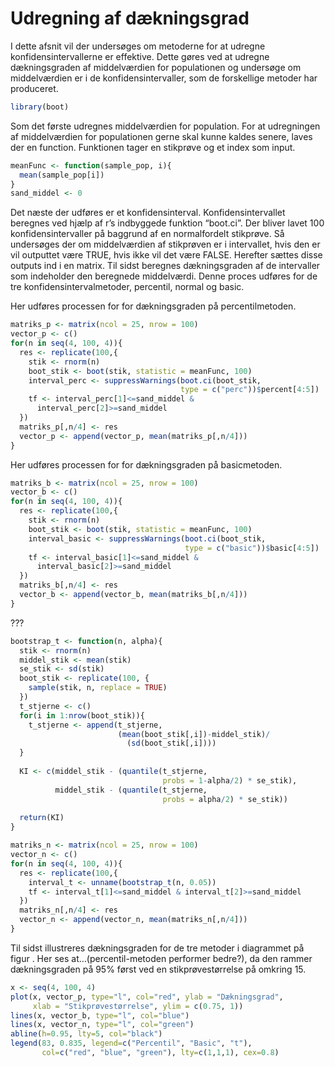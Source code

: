 # Udregning af dækningsgrad
I dette afsnit vil der undersøges om metoderne for at udregne konfidensintervallerne er effektive. Dette gøres ved at udregne dækningsgraden af middelværdien for populationen og undersøge om middelværdien er i de konfidensintervaller, som de forskellige metoder har produceret.

```r
library(boot)
```

Som det første udregnes middelværdien for population. For at udregningen af middelværdien for populationen gerne skal kunne kaldes senere, laves der en function. Funktionen tager en stikprøve og et index som input.
```r
meanFunc <- function(sample_pop, i){
  mean(sample_pop[i])
}
sand_middel <- 0
```

Det næste der udføres er et konfidensinterval. Konfidensintervallet beregnes ved hjælp af r's indbyggede funktion "boot.ci". Der bliver lavet 100 konfidensintervaller på baggrund af en normalfordelt stikprøve. Så undersøges der om middelværdien af stikprøven er i intervallet, hvis den er vil outputtet være TRUE, hvis ikke vil det være FALSE. Herefter sættes disse outputs ind i en matrix. Til sidst beregnes dækningsgraden af de intervaller som indeholder den beregnede middelværdi. Denne proces udføres for de tre konfidensintervalmetoder, percentil, normal og basic.

Her udføres processen for for dækningsgraden på percentilmetoden.
```r
matriks_p <- matrix(ncol = 25, nrow = 100)
vector_p <- c()
for(n in seq(4, 100, 4)){
  res <- replicate(100,{
    stik <- rnorm(n)
    boot_stik <- boot(stik, statistic = meanFunc, 100)
    interval_perc <- suppressWarnings(boot.ci(boot_stik,
                                      type = c("perc"))$percent[4:5])
    tf <- interval_perc[1]<=sand_middel &
      interval_perc[2]>=sand_middel
  })
  matriks_p[,n/4] <- res
  vector_p <- append(vector_p, mean(matriks_p[,n/4]))
}
```

Her udføres processen for for dækningsgraden på basicmetoden.
```r
matriks_b <- matrix(ncol = 25, nrow = 100)
vector_b <- c()
for(n in seq(4, 100, 4)){
  res <- replicate(100,{
    stik <- rnorm(n)
    boot_stik <- boot(stik, statistic = meanFunc, 100)
    interval_basic <- suppressWarnings(boot.ci(boot_stik,
                                       type = c("basic"))$basic[4:5])
    tf <- interval_basic[1]<=sand_middel &
      interval_basic[2]>=sand_middel
  })
  matriks_b[,n/4] <- res
  vector_b <- append(vector_b, mean(matriks_b[,n/4]))
}
```

???
```r
bootstrap_t <- function(n, alpha){
  stik <- rnorm(n)
  middel_stik <- mean(stik)
  se_stik <- sd(stik)
  boot_stik <- replicate(100, {
    sample(stik, n, replace = TRUE)
  })
  t_stjerne <- c()
  for(i in 1:nrow(boot_stik)){
    t_stjerne <- append(t_stjerne, 
                        (mean(boot_stik[,i])-middel_stik)/
                          (sd(boot_stik[,i])))
  }
  
  KI <- c(middel_stik - (quantile(t_stjerne,
                                  probs = 1-alpha/2) * se_stik),
          middel_stik - (quantile(t_stjerne,
                                  probs = alpha/2) * se_stik))
  
  return(KI)
}

matriks_n <- matrix(ncol = 25, nrow = 100)
vector_n <- c()
for(n in seq(4, 100, 4)){
  res <- replicate(100,{
    interval_t <- unname(bootstrap_t(n, 0.05))
    tf <- interval_t[1]<=sand_middel & interval_t[2]>=sand_middel
  })
  matriks_n[,n/4] <- res
  vector_n <- append(vector_n, mean(matriks_n[,n/4]))
}
```

Til sidst illustreres dækningsgraden for de tre metoder i diagrammet på figur \ref{fig:figur_deakning}. Her ses at...(percentil-metoden performer bedre?), da den rammer dækningsgraden på $95\%$ først ved en stikprøvestørrelse på omkring $15$.
```r
x <- seq(4, 100, 4)
plot(x, vector_p, type="l", col="red", ylab = "Dækningsgrad",
     xlab = "Stikprøvestørrelse", ylim = c(0.75, 1))
lines(x, vector_b, type="l", col="blue")
lines(x, vector_n, type="l", col="green")
abline(h=0.95, lty=5, col="black")
legend(83, 0.835, legend=c("Percentil", "Basic", "t"),
       col=c("red", "blue", "green"), lty=c(1,1,1), cex=0.8)
```






























